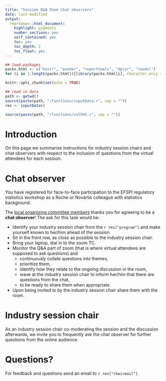 ```yaml
---
title: "Session Q&A Zoom chat observers"
date: last-modified
output: 
  rmarkdown::html_document:
    highlight: pygments
    number_sections: yes
    self_contained: yes
    toc: yes
    toc_depth: 2
    toc_float: yes
---
```


```r
## load packages
packs.html <- c("knitr", "pander", "reporttools", "dplyr", "readxl")
for (i in 1:length(packs.html)){library(packs.html[i], character.only = TRUE)}

knitr::opts_chunk$set(echo = TRUE)

## read in data
path <- getwd()
source(paste(path, "/functions/inputData.r", sep = ""))
res <- inputData()

source(paste(path, "/functions/colFmt.r", sep = ""))
```

# Introduction

On this page we summarize instructions for industry session chairs and chat observers with respect to the inclusion of questions from the virtual attendees for each session.

# Chat observer

You have registered for face-to-face participation to the EFSPI regulatory statistics workshop as a Roche or Novartis colleague with statistics background. 

The [local organizing committee members](local.html) thanks you for agreeing to be a **chat observer**! The ask for this task would be:

- Identify your industry session chair from the `r res["program"]` and make yourself known to her/him ahead of the session.
- Sit in the front row, as close as possible to the industry session chair.
- Bring your laptop, dial in to the zoom TC.
- Monitor the Q&A part of zoom (that is where virtual attendees are supposed to ask questions) and 
  - continuously collate questions into themes, 
  - prioritize them, 
  - identify how they relate to the ongoing discussion in the room, 
  - wave at the industry session chair to inform her/him that there are questions from the chat,
  - to be ready to share them when appropriate.
- Upon being invited to by the industry session chair share them with the room.

# Industry session chair

As an industry session chair co-moderating the session and the discussion afterwards, we invite you to frequently ask the chat observer for further questions from the online audience.

# Questions?

For feedback and questions send an email to `r res["chairmail"]`.



